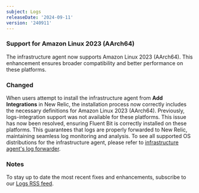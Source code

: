 ```yaml
---
subject: Logs
releaseDate: '2024-09-11'
version: '240911'
---
```


### Support for Amazon Linux 2023 (AArch64) 

The infrastructure agent now supports Amazon Linux 2023 (AArch64). This enhancement ensures broader compatibility and better performance on these platforms.

### Changed

When users attempt to install the infrastructure agent from **Add Integrations** in New Relic, the installation process now correctly includes the necessary definitions for Amazon Linux 2023 (AArch64). Previously, logs-integration support was not available for these platforms. This issue has now been resolved, ensuring Fluent Bit is correctly installed on these platforms. This guarantees that logs are properly forwarded to New Relic, maintaining seamless log monitoring and analysis. To see all supported OS distributions for the infrastructure agent, please refer to [infrastructure agent's log forwarder](/docs/logs/enable-log-management-new-relic/enable-log-monitoring-new-relic/forward-your-logs-using-infrastructure-agent/).

### Notes

To stay up to date the most recent fixes and enhancements, subscribe to our [Logs RSS feed](/docs/release-notes/logs-release-notes/).